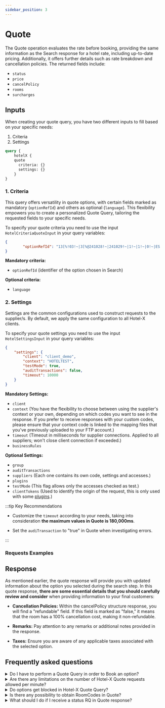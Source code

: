 ```yaml
---
sidebar_position: 3
---
```



# Quote

The Quote operation evaluates the rate before booking, providing the same information as the Search response for a hotel rate, including up-to-date pricing. Additionally, it offers further details such as rate breakdown and cancellation policies. The returned fields include:

* `status`
* `price`
* `cancelPolicy`
* `rooms`
* `surcharges`


## Inputs

When creating your quote query, you have two different inputs to fill based on your specific needs:

1. Criteria
2. Settings

```graphql
query {
    hotelX {
    quote
      criteria: {}
      settings: {}
	}
}
```

<CautionSettingsHotelX />

### 1. Criteria 

This query offers versatility in quote options, with certain fields marked as mandatory (`optionRefId`) and others as optional (`language`). This flexibility empowers you to create a personalized Quote Query, tailoring the requested fields to your specific needs. 

To specify your quote criteria you need to use the input `HotelCriteriaQuoteInput` in your query variables:


```json
{
		"optionRefId": "13[%!03!~|3[%@241028!~|241029!~|1!~|1!~|0!~|ES!~|ES!~|es!~|EUR!~|0!~|2!~|1!~|1!~|1!~|0!~|15091141!~|BAR[%@BAR!~|146[%@0[%@false[%@EUR[%@[%@0[%@!~|1|30#30|1|2024-10-28|1|4132467|4132468|1|11|0!~|2269[%!2269!~|30[%@30!~|!~|Double Standard!~|1!~|!~|mercado[%@ES[%!ExpireDate[%@29/10/2024[%!tarifaNRF[%@true[%!RateRule[%@tarifaNoRefundablePorHabitacion!~|OK!~|Sith!~|0!~|"
}
```

**Mandatory criteria:**
* `optionRefId` (identifier of the option chosen in Search)

**Optional criteria:**
* `language`

### 2. Settings 

Settings are the common configurations used to construct requests to the supplier/s. By default, we apply the same configuration to all Hotel-X clients.

To specify your quote settings you need to use the input `HotelSettingsInput` in your query variables:

```json
{
	"settings": {
		"client": "client_demo",
		"context": "HOTELTEST",
		"testMode": true,
		"auditTransactions": false,
		"timeout": 10000
	}
}
```


**Mandatory Settings:**
* `client`
* `context` (You have the flexibility to choose between using the supplier's context or your own, depending on which codes you want to see in the response. If you prefer to receive responses with your custom codes, please ensure that your context code is linked to the mapping files that you've previously uploaded to your FTP account.)
* `timeout` (Timeout in milliseconds for supplier connections. Applied to all suppliers; won't close client connection if exceeded.)
* `businessRules`

**Optional Settings:**
* `group`
* `auditTransactions` 
* `suppliers` (Each one contains its own code, settings and accesses.)
* `plugins`
* `testMode` (This flag allows only the accesses checked as test.)
* `clientTokens` (Used to identify the origin of the request, this is only used with some [plugins](../plugins).)

:::tip Key Recommendations

* Customize the `timeout` according to your needs, taking into consideration **the maximum values in Quote is 180,000ms**.

* Set the `audiTransaction` to "true" in Quote when investigating errors.

:::


### Requests Examples

<GraphqlSample query={quoteQuickStartQuery} variables={quoteQuickStartVariables}/>


## Response

As mentioned earlier, the quote response will provide you with updated information about the option you selected during the search step. In this quote response, **there are some essential details that you should carefully review and consider** when providing information to your final customers:

* **Cancellation Policies:** Within the cancelPolicy structure response, you will find a "refundable" field. If this field is marked as "false," it means that the room has a 100% cancellation cost, making it non-refundable.

* **Remarks:** Pay attention to any remarks or additional notes provided in the response.

* **Taxes:** Ensure you are aware of any applicable taxes associated with the selected option.


## Frequently asked questions

<details>
    <summary>Do I have to perform a Quote Query in order to Book an option?</summary>
    <div>
        <div>Yes, in order to confirm a reservation, it is necessary to complete all three Booking Flow methods: Search, Quote, and Book.</div>
    </div>
</details>

<details>
    <summary>Are there any limitations on the number of Hotel-X Quote requests allowed per minute?</summary>
    <div>
        <div>Not from TravelgateX side, we don't have any limitations on the RPM ("Requests for Minute") in any of our methods. However, some Sellers may have some limitations so we suggest you contact directly with them in order to discuss this information.</div>
    </div>
</details>

<details>
    <summary>Do options get blocked in Hotel-X Quote Query?</summary>
    <div>
        <div>Some Sellers may block the options when performing a Quote Query so we strongly recommend to contact them directly regarding this topic in order to prevent future issues.</div>
    </div>
</details>

<details>
    <summary>Is there any possibility to obtain RoomCodes in Quote?</summary>
    <div>
        <div>If the Seller provides this information, you can obtain the room code by including the rooms node in the HotelOptionQuote node.</div>
    </div>
</details>

<details>
    <summary>What should I do if I receive a status RQ in Quote response?</summary>
    <div>
        <div>You may receive a status On Request (status RQ) in Quote response in those cases the availability of the option previously selected is pending to be confirmed by the Seller. If you receive status RQ in Quote response, you should run a new Search request and restart the Booking Flow.</div>
    </div>
</details>